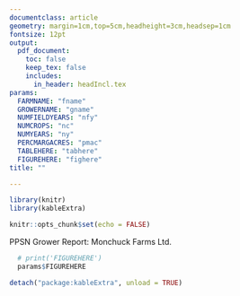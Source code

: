 ```yaml
---
documentclass: article
geometry: margin=1cm,top=5cm,headheight=3cm,headsep=1cm
fontsize: 12pt
output: 
  pdf_document: 
    toc: false
    keep_tex: false
    includes:
      in_header: headIncl.tex
params:
  FARMNAME: "fname"
  GROWERNAME: "gname"
  NUMFIELDYEARS: "nfy" 
  NUMCROPS: "nc"
  NUMYEARS: "ny"
  PERCMARGACRES: "pmac"
  TABLEHERE: "tabhere"
  FIGUREHERE: "fighere"
title: ""

---
```


```r
library(knitr)
library(kableExtra)

knitr::opts_chunk$set(echo = FALSE)

```


<!-- Need to add a banner here, and possibly some logos. Some possible links that might help: -->
<!-- https://tex.stackexchange.com/questions/297240/adding-an-image-to-a-header-in-latex -->
<!-- https://bookdown.org/yihui/rmarkdown-cookbook/latex-logo.html -->
<!-- https://tex.stackexchange.com/questions/276358/text-on-background-image-footer-and-header/276453 -->
<!-- https://tex.stackexchange.com/questions/411212/set-header-background-and-text-color-using-fancyhdr -->

<!-- Eventual goals: -->
<!-- https://rfortherestofus.com/2021/11/multicolumn/ -->

<!-- Begin multiple columns. For columns of different widths, might need vwcol or flowfram: https://tex.stackexchange.com/questions/89721/different-column-widths-using-multicol -->

\color{ppsnBlue}
\setstretch{0.9}	
\LARGE
PPSN Grower Report: Monchuck Farms Ltd.

\normalsize
\setstretch{1}
\color{black}

\begin{multicols}{2}

Thank you `r params$GROWERNAME` for your contribution. This page has been prepared exclusively for you and has not been shared publicly.

You supplied the project with:
\begin{itemize}
  \item `r params$NUMFIELDYEARS` field years of data
  \item `r params$NUMCROPS` different crop types
  \item `r params$NUMYEARS` years of data
\end{itemize}

Quick Facts about your data:
\begin{itemize}
  \item In 2022 `r params$PERCMARGACRES`\% of total acres were marginal (less than \$0 profit/acre)
\end{itemize}

\columnbreak

\vspace*{0.5cm}

\begin{centering}

\textbf{Average yield in bushels per acre for each crop}

```r

smallCols <- which(nchar(colnames(params$TABLEHERE))>8)
if(length(smallCols)==0) smallCols <- 0

params$TABLEHERE %>% 
  # rename_with(~gsub(' ','S',.x)) %>%
  kable(format = 'latex') %>% 
  column_spec(column=smallCols,width='1.2cm')
  # kable_styling(full_width = FALSE)
  # kable_styling(latex_options = 'scale_down')

```

\textbf{Do these numbers look accurate? Let us know}

\end{centering}


\end{multicols}

```r
  
  # print('FIGUREHERE')
  params$FIGUREHERE

```

\begin{tcolorbox}[colback=ppsnBlue,arc=0mm,halign=flush center,frame empty]
  \color{white}
  \large
  Thank you again for your support. We look forward to connecting with you when data collection resumes in the fall. Have a great summer!
\end{tcolorbox}


```r
detach("package:kableExtra", unload = TRUE)
```
